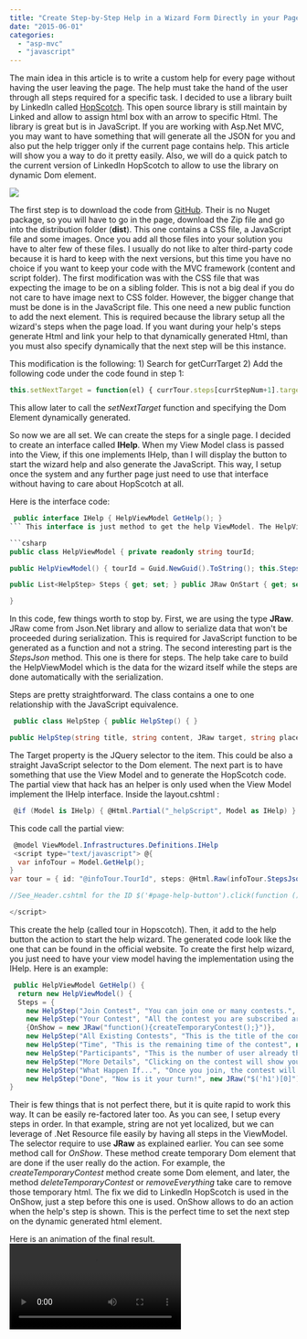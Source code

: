 ```yaml
---
title: "Create Step-by-Step Help in a Wizard Form Directly in your Page"
date: "2015-06-01"
categories: 
  - "asp-mvc"
  - "javascript"
---
```


The main idea in this article is to write a custom help for every page without having the user leaving the page. The help must take the hand of the user through all steps required for a specific task. I decided to use a library built by LinkedIn called [HopScotch](https://github.com/linkedin/hopscotch). This open source library is still maintain by Linked and allow to assign html box with an arrow to specific Html. The library is great but is in JavaScript. If you are working with Asp.Net MVC, you may want to have something that will generate all the JSON for you and also put the help trigger only if the current page contains help. This article will show you a way to do it pretty easily. Also, we will do a quick patch to the current version of LinkedIn HopScotch to allow to use the library on dynamic Dom element.

![](images/LinkedInHopScotchExample-400x149.png)

The first step is to download the code from [GitHub](https://github.com/linkedin/hopscotch). Their is no Nuget package, so you will have to go in the page, download the Zip file and go into the distribution folder (**dist**). This one contains a CSS file, a JavaScript file and some images. Once you add all those files into your solution you have to alter few of these files. I usually do not like to alter third-party code because it is hard to keep with the next versions, but this time you have no choice if you want to keep your code with the MVC framework (content and script folder). The first modification was with the CSS file that was expecting the image to be on a sibling folder. This is not a big deal if you do not care to have image next to CSS folder. However, the bigger change that must be done is in the JavaScript file. This one need a new public function to add the next element. This is required because the library setup all the wizard's steps when the page load. If you want during your help's steps generate Html and link your help to that dynamically generated Html, than you must also specify dynamically that the next step will be this instance.

This modification is the following: 1) Search for getCurrTarget 2) Add the following code under the code found in step 1: 
```typescript
this.setNextTarget = function(el) { currTour.steps[currStepNum+1].target = el; }; 
``` 


This allow later to call the _setNextTarget_ function and specifying the Dom Element dynamically generated.

So now we are all set. We can create the steps for a single page. I decided to create an interface called **IHelp**. When my View Model class is passed into the View, if this one implements IHelp, than I will display the button to start the wizard help and also generate the JavaScript. This way, I setup once the system and any further page just need to use that interface without having to care about HopScotch at all.

Here is the interface code: 
```csharp
 public interface IHelp { HelpViewModel GetHelp(); } 
``` This interface is just method to get the help ViewModel. The HelpViewModel class is the one that contain codes about the HopScotch JavaScript. This is the class that the Html Helper later will use to generate the JSON object and the JavaScript call. It contains the tour id which is something unique. This is used in the case we use multiple page HopScotch wizard which I do not plan to use. This is why I just generate a random id. The list of steps are every help box. Each one contains the title, the description, which element to link to and also JavaScript action if required. Other than that, this view model can set some JavaScript action when we start the help wizard, stop this one or end it. The difference between close and end is that close is whenever the user stop using the help and end is only after every steps are done. 

```csharp
public class HelpViewModel { private readonly string tourId;

public HelpViewModel() { tourId = Guid.NewGuid().ToString(); this.Steps = new List<HelpStep>(); } public string TourId { get { return tourId; } }

public List<HelpStep> Steps { get; set; } public JRaw OnStart { get; set; } public JRaw OnClose { get; set; } public JRaw OnEnd { get; set; } public string StepsJson { get { return JsonConvert.SerializeObject(this.Steps ,Formatting.Indented , new JsonSerializerSettings{ContractResolver = new CamelCasePropertyNamesContractResolver()}); } }

} 
```

In this code, few things worth to stop by. First, we are using the type **JRaw**. JRaw come from Json.Net library and allow to serialize data that won't be proceeded during serialization. This is required for JavaScript function to be generated as a function and not a string. The second interesting part is the _StepsJson_ method. This one is there for steps. The help take care to build the HelpViewModel which is the data for the wizard itself while the steps are done automatically with the serialization.

Steps are pretty straightforward. The class contains a one to one relationship with the JavaScript equivalence. 
```csharp
 public class HelpStep { public HelpStep() { }

public HelpStep(string title, string content, JRaw target, string placement) { this.Title = title; this.Content = content; this.Target = target; this.Placement = placement; } public string Title { get; set; } public string Content { get; set; } public JRaw Target { get; set; } public JRaw OnPrev { get; set; } public JRaw OnNext { get; set; } public JRaw OnShow { get; set; } public string Placement { get; set; } } 
``` 

The Target property is the JQuery selector to the item. This could be also a straight JavaScript selector to the Dom element. The next part is to have something that use the View Model and to generate the HopScotch code. The partial view that hack has an helper is only used when the View Model implement the IHelp interface. Inside the layout.cshtml : 

```csharp
 @if (Model is IHelp) { @Html.Partial("_helpScript", Model as IHelp) } 
``` 
This code call the partial view: 
```csharp
 @model ViewModel.Infrastructures.Definitions.IHelp 
 <script type="text/javascript"> @{ 
  var infoTour = Model.GetHelp(); 
} 
var tour = { id: "@infoTour.TourId", steps: @Html.Raw(infoTour.StepsJson), onClose : @infoTour.OnClose, onError : function (e){console.log(e);}, showPrevButton: false };

//See_Header.cshtml for the ID $('#page-help-button').click(function () { hopscotch.startTour(tour); });

</script> 
``` 
This create the help (called tour in Hopscotch). Then, it add to the help button the action to start the help wizard. The generated code look like the one that can be found in the official website. To create the first help wizard, you just need to have your view model having the implementation using the IHelp. Here is an example: 

```csharp
 public HelpViewModel GetHelp() { 
  return new HelpViewModel() { 
  Steps = { 
    new HelpStep("Join Contest", "You can join one or many contests.", new JRaw("$('#contest-unsubscribed-panel-header')[0]"), "bottom"), 
    new HelpStep("Your Contest", "All the contest you are subscribed are listed here.", new JRaw("$('#contest-subscribed-panel-header')[0]"), "top") 
    {OnShow = new JRaw("function(){createTemporaryContest();}")}, 
    new HelpStep("All Existing Contests", "This is the title of the contest", new JRaw("$('tempo-title')[0]"), "top") {OnShow = new JRaw("function(){hopscotch.setNextTarget($('#tempo-description')[0]); }")}, 
    new HelpStep("Time", "This is the remaining time of the contest", new JRaw("$('#tempo-description')[0]"), "bottom") {OnShow = new JRaw("function(){hopscotch.setNextTarget($('#tempo-number')[0]); }")}, 
    new HelpStep("Participants", "This is the number of user already the contest", new JRaw("$('#tempo-number')[0]"), "top") {OnShow = new JRaw("function(){hopscotch.setNextTarget($('#tempo-description')[0]); }")}, 
    new HelpStep("More Details", "Clicking on the contest will show you the full description of the contest. If you see this box having a shining animation, it means that is it a brand new contest.", new JRaw("$('#tempo-click-description')[0]"), "top") {OnShow = new JRaw("function(){deleteTemporaryContest(); }")}, 
    new HelpStep("What Happen If...", "Once you join, the contest will leave this container and get into the joined contest above", new JRaw("$('#contest-subscribed')[0]"), "top") {OnNext = new JRaw("function(){deleteTemporaryContestFromJoinedContest();}")}, 
    new HelpStep("Done", "Now is it your turn!", new JRaw("$('h1')[0]"), "bottom"){OnShow = new JRaw("function(){removeEverything();}")}, }, OnClose = new JRaw("function(){removeEverything();}") }; 
} 
```

Their is few things that is not perfect there, but it is quite rapid to work this way. It can be easily re-factored later too. As you can see, I setup every steps in order. In that example, string are not yet localized, but we can leverage of .Net Resource file easily by having all steps in the ViewModel. The selector require to use **JRaw** as explained earlier. You can see some method call for _OnShow_. These method create temporary Dom element that are done if the user really do the action. For example, the _createTemporaryContest_ method create some Dom element, and later, the method _deleteTemporaryContest_ or _removeEverything_ take care to remove those temporary html. The fix we did to LinkedIn HopScotch is used in the OnShow, just a step before this one is used. OnShow allows to do an action when the help's step is shown. This is the perfect time to set the next step on the dynamic generated html element.

Here is an animation of the final result. 
![](./images/hopscotchBourseVirtuelle.mp4)

